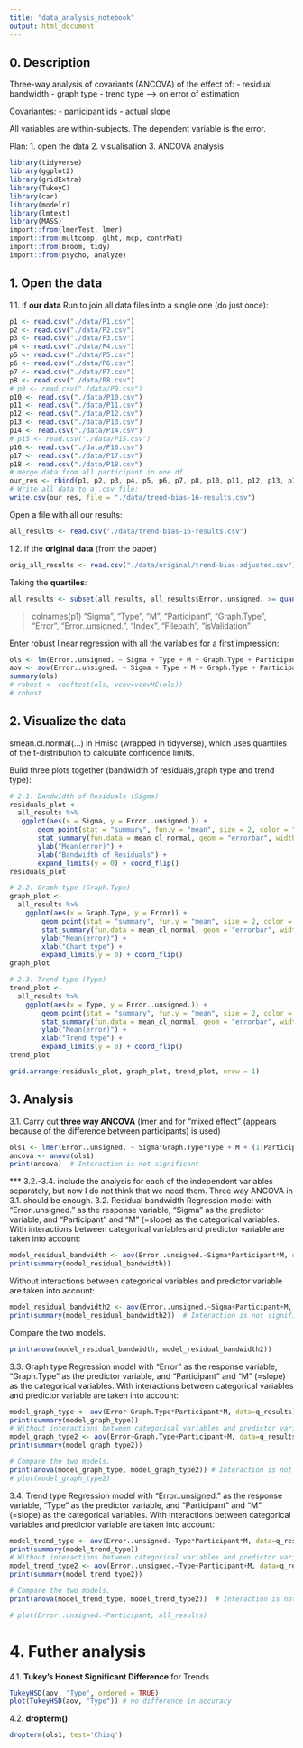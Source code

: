 ```yaml
---
title: "data_analysis_notebook"
output: html_document
---
```


## 0. Description
Three-way analysis of covariants (ANCOVA) of the effect of:
 - residual bandwidth
 - graph type
 - trend type
 -----> on error of estimation

Covariantes:
 - participant ids
 - actual slope

All variables are within-subjects.
The dependent variable is the error.

Plan:
1. open the data
2. visualisation
3. ANCOVA analysis

```r
library(tidyverse)
library(ggplot2)
library(gridExtra)
library(TukeyC)
library(car)
library(modelr)
library(lmtest)
library(MASS)
import::from(lmerTest, lmer)
import::from(multcomp, glht, mcp, contrMat)
import::from(broom, tidy)
import::from(psycho, analyze)
```


## 1. Open the data
1.1. if **our data**
Run to join all data files into a single one (do just once):
```r
p1 <- read.csv("./data/P1.csv")
p2 <- read.csv("./data/P2.csv")
p3 <- read.csv("./data/P3.csv")
p4 <- read.csv("./data/P4.csv")
p5 <- read.csv("./data/P5.csv")
p6 <- read.csv("./data/P6.csv")
p7 <- read.csv("./data/P7.csv")
p8 <- read.csv("./data/P8.csv")
# p9 <- read.csv("./data/P9.csv")
p10 <- read.csv("./data/P10.csv")
p11 <- read.csv("./data/P11.csv")
p12 <- read.csv("./data/P12.csv")
p13 <- read.csv("./data/P13.csv")
p14 <- read.csv("./data/P14.csv")
# p15 <- read.csv("./data/P15.csv")
p16 <- read.csv("./data/P16.csv")
p17 <- read.csv("./data/P17.csv")
p18 <- read.csv("./data/P18.csv")
# merge data from all participant in one df
our_res <- rbind(p1, p2, p3, p4, p5, p6, p7, p8, p10, p11, p12, p13, p14, p16, p17, p18)
# Write all data to a .csv file:
write.csv(our_res, file = "./data/trend-bias-16-results.csv")
```

Open a file with all our results:
```r
all_results <- read.csv("./data/trend-bias-16-results.csv")
```

1.2. if the **original data** (from the paper)
```r
orig_all_results <- read.csv("./data/original/trend-bias-adjusted.csv")
```


Taking the **quartiles**:
```r
all_results <- subset(all_results, all_results$Error..unsigned. >= quantile(all_results$Error..unsigned., 0.25 ) & all_results$Error..unsigned. <= quantile(all_results$Error..unsigned. , 0.75 ))
```

> colnames(p1)
"Sigma", "Type", "M", "Participant", "Graph.Type", "Error",
"Error..unsigned.", "Index", "Filepath", "isValidation"

Enter robust linear regression with all the variables for a first impression:
```r
ols <- lm(Error..unsigned. ~ Sigma + Type + M + Graph.Type + Participant, data=all_results)
aov <- aov(Error..unsigned. ~ Sigma + Type + M + Graph.Type + Participant, data=all_results)
summary(ols)
# robust <- coeftest(ols, vcov=vcovHC(ols))
# robust
```


## 2. Visualize the data
smean.cl.normal(...) in Hmisc (wrapped in tidyverse), which uses quantiles of the t-distribution to calculate confidence limits.

Build three plots together (bandwidth of residuals,graph type and trend type):
```r
# 2.1. Bandwidth of Residuals (Sigma)
residuals_plot <- 
  all_results %>% 
   ggplot(aes(x = Sigma, y = Error..unsigned.)) +
       geom_point(stat = "summary", fun.y = "mean", size = 2, color = "red") +
       stat_summary(fun.data = mean_cl_normal, geom = "errorbar", width=0) + 
       ylab("Mean(error)") +
       xlab("Bandwidth of Residuals") +
       expand_limits(y = 0) + coord_flip()
residuals_plot

# 2.2. Graph type (Graph.Type)
graph_plot <- 
  all_results %>% 
    ggplot(aes(x = Graph.Type, y = Error)) +
        geom_point(stat = "summary", fun.y = "mean", size = 2, color = "red") +
        stat_summary(fun.data = mean_cl_normal, geom = "errorbar", width=0) + 
        ylab("Mean(error)") +
        xlab("Chart type") +
        expand_limits(y = 0) + coord_flip()
graph_plot

# 2.3. Trend type (Type)
trend_plot <- 
  all_results %>% 
    ggplot(aes(x = Type, y = Error..unsigned.)) +
        geom_point(stat = "summary", fun.y = "mean", size = 2, color = "red") +
        stat_summary(fun.data = mean_cl_normal, geom = "errorbar", width=0) + 
        ylab("Mean(error)") +
        xlab("Trend type") +
        expand_limits(y = 0) + coord_flip()
trend_plot

grid.arrange(residuals_plot, graph_plot, trend_plot, nrow = 1)
```


## 3. Analysis
3.1. Carry out **three way ANCOVA** (lmer and for "mixed effect" (appears because of the difference between participants) is used)
```r
ols1 <- lmer(Error..unsigned. ~ Sigma*Graph.Type*Type + M + (1|Participant), data=orig_all_results)
ancova <- anova(ols1)
print(ancova)  # Interaction is not significant
```


*** 3.2.-3.4. include the analysis for each of the independent variables separately,
but now I do not think that we need them. Three way ANCOVA in 3.1. should be enough.
3.2. Residual bandwidth
Regression model with "Error..unsigned." as the response variable, "Sigma" as the predictor variable, and "Participant" and "M" (=slope) as the categorical variables.
With interactions between categorical variables and predictor variable are taken into account:
```r
model_residual_bandwidth <- aov(Error..unsigned.~Sigma*Participant*M, data=all_results)
print(summary(model_residual_bandwidth))
```

Without interactions between categorical variables and predictor variable are taken into account:
```r
model_residual_bandwidth2 <- aov(Error..unsigned.~Sigma+Participant+M, data=all_results)
print(summary(model_residual_bandwidth2))  # Interaction is not significant
```

Compare the two models.
```r
print(anova(model_residual_bandwidth, model_residual_bandwidth2))
```

3.3. Graph type
Regression model with "Error" as the response variable, "Graph.Type" as the predictor variable, and "Participant" and "M" (=slope) as the categorical variables.
With interactions between categorical variables and predictor variable are taken into account:
```r
model_graph_type <- aov(Error~Graph.Type*Participant*M, data=q_results)
print(summary(model_graph_type))
# Without interactions between categorical variables and predictor variable are taken into account:
model_graph_type2 <- aov(Error~Graph.Type+Participant+M, data=q_results)
print(summary(model_graph_type2))

# Compare the two models.
print(anova(model_graph_type, model_graph_type2)) # Interaction is not significant
# plot(model_graph_type2)
```

3.4. Trend type
Regression model with "Error..unsigned." as the response variable, "Type" as the predictor variable, and "Participant" and "M" (=slope) as the categorical variables.
With interactions between categorical variables and predictor variable are taken into account:
```r
model_trend_type <- aov(Error..unsigned.~Type*Participant*M, data=q_results)
print(summary(model_trend_type))
# Without interactions between categorical variables and predictor variable are taken into account:
model_trend_type2 <- aov(Error..unsigned.~Type+Participant+M, data=q_results)
print(summary(model_trend_type2))

# Compare the two models.
print(anova(model_trend_type, model_trend_type2))  # Interaction is not significant

# plot(Error..unsigned.~Participant, all_results)
```


# 4. Futher analysis
4.1. **Tukey's Honest Significant Difference** for Trends
```r
TukeyHSD(aov, "Type", ordered = TRUE)
plot(TukeyHSD(aov, "Type")) # no difference in accuracy
```

4.2. **dropterm()**
```r
dropterm(ols1, test='Chisq')
```
